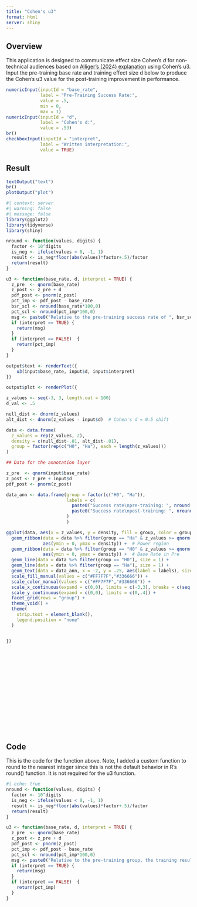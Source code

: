```yaml
---
title: "Cohen's u3"
format: html
server: shiny
---
```


## Overview

This application is designed to communicate effect size Cohen's *d* for non-technical audiences based on [Alliger's (2024) explanation](https://www.doi.org/10.1080/14480220.2024.2397355){target="_blank"} using Cohen's u3. Input the pre-training base rate and training effect size d below to produce the Cohen's u3 value for the post-training improvement in performance.

```r

numericInput(inputId = "base_rate", 
             label = "Pre-Training Success Rate:",
             value = .5,
             min = 0,
             max = 1)
numericInput(inputId = "d", 
             label = "Cohen's d:",
             value = .53)
br()
checkboxInput(inputId = "interpret", 
             label = "Written interpretation:",
             value = TRUE)
```

## Result
```r
textOutput("text")
br()
plotOutput("plot")
```

```r
#| context: server
#| warning: false
#| message: false
library(ggplot2)
library(tidyverse)
library(shiny)

nround <- function(values, digits) {
  factor <- 10^digits
  is_neg <- ifelse(values < 0, -1, 1)
  result <- is_neg*floor(abs(values)*factor+.5)/factor
  return(result)
}

u3 <- function(base_rate, d, interpret = TRUE) {
  z_pre  <- qnorm(base_rate)
  z_post <- z_pre + d
  pdf_post <- pnorm(z_post)
  pct_imp <- pdf_post - base_rate
  bsr_scl <- nround(base_rate*100,0)
  pct_scl <- nround(pct_imp*100,0)
  msg <- paste0("Relative to the pre-training success rate of ", bsr_scl ,"%, successful performance post-training increased ", pct_scl, "%")
  if (interpret == TRUE) {
    return(msg)
  }
  if (interpret == FALSE)  {
    return(pct_imp)
  }
}

output$text <- renderText({
    u3(input$base_rate, input$d, input$interpret)
})

output$plot <- renderPlot({

z_values <- seq(-3, 3, length.out = 100)
d_val <- .5

null_dist <- dnorm(z_values)
alt_dist <- dnorm(z_values - input$d)  # Cohen's d = 0.5 shift

data <- data.frame(
  z_values = rep(z_values, 2),
  density = c(null_dist-.01, alt_dist-.01),
  group = factor(rep(c("H0", "Ha"), each = length(z_values)))
)

## Data for the annotation layer

z_pre  <- qnorm(input$base_rate)
z_post <- z_pre + input$d
pdf_post <- pnorm(z_post)

data_ann <- data.frame(group = factor(c("H0", "Ha")),
                       labels = c(
                         paste0("Success rate\npre-training: ", nround(input$base_rate*100, digits = 0), "%"),
                         paste0("Success rate\npost-training: ", nround(pdf_post*100, digits = 0), "%")
                       )
                       )

ggplot(data, aes(x = z_values, y = density, fill = group, color = group)) +
  geom_ribbon(data = data %>% filter(group == "Ha" & z_values >= qnorm(1-input$base_rate)), # Pass rate in post
              aes(ymin = 0, ymax = density)) +  # Power region
  geom_ribbon(data = data %>% filter(group == "H0" & z_values >= qnorm(1-input$base_rate)),
              aes(ymin = 0, ymax = density)) +  # Base Rate in Pre
  geom_line(data = data %>% filter(group == "H0"), size = 1) + 
  geom_line(data = data %>% filter(group == "Ha"), size = 1) + 
  geom_text(data = data_ann, x = -2, y = .25, aes(label = labels), size = 8) +
  scale_fill_manual(values = c("#FF7F7F","#336666")) +
  scale_color_manual(values = c("#FF7F7F","#336666")) +
  scale_x_continuous(expand = c(0,0), limits = c(-3,3), breaks = c(seq(-3,3, 1))) +
  scale_y_continuous(expand = c(0,0), limits = c(0,.4)) +
  facet_grid(rows = "group") +
  theme_void() +
  theme(
    strip.text = element_blank(),
    legend.position = "none"
  )


})



















```

## Code

This is the code for the function above. Note, I added a custom function to round to the nearest integer since this is not the default behavior in R's round() function. It is not required for the u3 function.

```r
#| echo: true
nround <- function(values, digits) {
  factor <- 10^digits
  is_neg <- ifelse(values < 0, -1, 1)
  result <- is_neg*floor(abs(values)*factor+.5)/factor
  return(result)
}

u3 <- function(base_rate, d, interpret = TRUE) {
  z_pre  <- qnorm(base_rate)
  z_post <- z_pre + d
  pdf_post <- pnorm(z_post)
  pct_imp <- pdf_post - base_rate
  pct_scl <- nround(pct_imp*100,0)
  msg <- paste0("Relative to the pre-training group, the training resulted in a ", pct_scl, "% increase in successful performance.")
  if (interpret == TRUE) {
    return(msg)
  }
  if (interpret == FALSE)  {
    return(pct_imp)
  }
}
```
